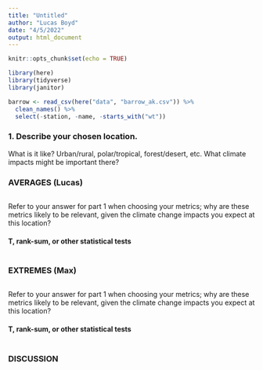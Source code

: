 ```yaml
---
title: "Untitled"
author: "Lucas Boyd"
date: "4/5/2022"
output: html_document
---
```


```r
knitr::opts_chunk$set(echo = TRUE)

library(here)
library(tidyverse)
library(janitor)

```

```r
barrow <- read_csv(here("data", "barrow_ak.csv")) %>% 
  clean_names() %>% 
  select(-station, -name, -starts_with("wt"))
```


### 1. Describe your chosen location.
 What is it like? Urban/rural, polar/tropical, forest/desert, etc.
 What climate impacts might be important there?
 
### AVERAGES (Lucas)

```r

```


Refer to your answer for part 1 when choosing your metrics; why are these metrics likely to
be relevant, given the climate change impacts you expect at this location?

#### T, rank-sum, or other statistical tests

```r

```

### EXTREMES (Max)

```r

```

Refer to your answer for part 1 when choosing your metrics; why are these metrics likely to
be relevant, given the climate change impacts you expect at this location?

#### T, rank-sum, or other statistical tests

```r

```

### DISCUSSION
